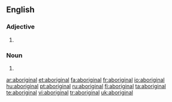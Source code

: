 {{also|Aboriginal}}
==English==

===Adjective===
{{en-adj}}

# {{alternative capitalization of|Aboriginal}}

===Noun===
{{en-noun}}

# {{alternative capitalization of|Aboriginal}}

[[ar:aboriginal]]
[[et:aboriginal]]
[[fa:aboriginal]]
[[fr:aboriginal]]
[[io:aboriginal]]
[[hu:aboriginal]]
[[pt:aboriginal]]
[[ru:aboriginal]]
[[fi:aboriginal]]
[[ta:aboriginal]]
[[te:aboriginal]]
[[vi:aboriginal]]
[[tr:aboriginal]]
[[uk:aboriginal]]